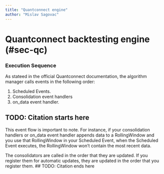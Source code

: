 ```yaml
---
title: "Quantconnect engine"
author: "Mislav Sagovac"
---
```


# Quantconnect backtesting engine (#sec-qc)




### Execution Sequence

As stateed in the official Quantconnect documentation, the algorithm manager calls events in the following order:

1. Scheduled Events.
2. Consolidation event handlers 
3. on_data event handler.

## TODO: Citation starts here
This event flow is important to note. For instance, if your consolidation handlers or on_data event handler appends data to a RollingWindow and you use that RollingWindow in your Scheduled Event, when the Scheduled Event executes, the RollingWindow won't contain the most recent data.

The consolidators are called in the order that they are updated. If you register them for automatic updates, they are updated in the order that you register them.
## TODO: Citation ends here

